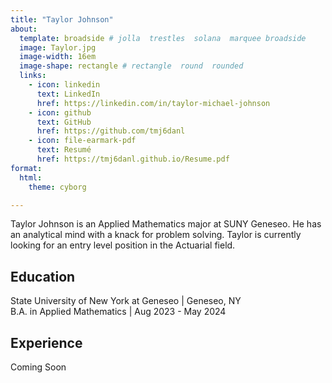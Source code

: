 ```yaml
---
title: "Taylor Johnson"
about:
  template: broadside # jolla  trestles  solana  marquee broadside
  image: Taylor.jpg
  image-width: 16em
  image-shape: rectangle # rectangle  round  rounded
  links:
    - icon: linkedin
      text: LinkedIn
      href: https://linkedin.com/in/taylor-michael-johnson
    - icon: github
      text: GitHub
      href: https://github.com/tmj6danl
    - icon: file-earmark-pdf
      text: Resumé
      href: https://tmj6danl.github.io/Resume.pdf
format:
  html:
    theme: cyborg

---
```


Taylor Johnson is an Applied Mathematics major at SUNY Geneseo. He has an analytical mind with a knack for problem solving.
Taylor is currently looking for an entry level position in the Actuarial field.

## Education

State University of New York at Geneseo | Geneseo, NY <br>
B.A. in Applied Mathematics | Aug 2023 - May 2024

## Experience

Coming Soon